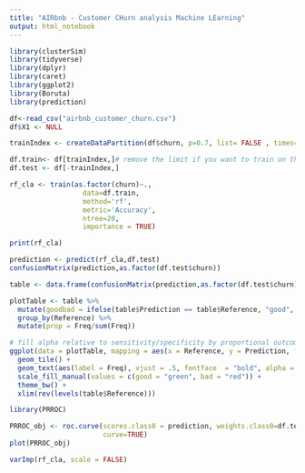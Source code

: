```yaml
---
title: "AIRbnb - Customer CHurn analysis Machine LEarning"
output: html_notebook
---
```




```r
library(clusterSim)
library(tidyverse)
library(dplyr)
library(caret)
library(ggplot2)
library(Boruta)
library(prediction)
```

```r
df<-read_csv("airbnb_customer_churn.csv")
df$X1 <- NULL
```



```r


trainIndex <- createDataPartition(df$churn, p=0.7, list= FALSE , times=1)

df.train<- df[trainIndex,]# remove the limit if you want to train on the full dataset
df.test <- df[-trainIndex,]
```

```r

rf_cla <- train(as.factor(churn)~.,
                  data=df.train,
                  method='rf',
                  metric='Accuracy',
                  ntree=20,
                  importance = TRUE)

print(rf_cla)
```
```r
prediction <- predict(rf_cla,df.test)
confusionMatrix(prediction,as.factor(df.test$churn))
```
```r

table <- data.frame(confusionMatrix(prediction,as.factor(df.test$churn))$table)

plotTable <- table %>%
  mutate(goodbad = ifelse(table$Prediction == table$Reference, "good", "bad")) %>%
  group_by(Reference) %>%
  mutate(prop = Freq/sum(Freq))

# fill alpha relative to sensitivity/specificity by proportional outcomes within reference groups (see dplyr code above as well as original confusion matrix for comparison)
ggplot(data = plotTable, mapping = aes(x = Reference, y = Prediction, fill = goodbad, alpha = prop)) +
  geom_tile() +
  geom_text(aes(label = Freq), vjust = .5, fontface  = "bold", alpha = 1) +
  scale_fill_manual(values = c(good = "green", bad = "red")) +
  theme_bw() +
  xlim(rev(levels(table$Reference)))
```
```r
library(PRROC)

PRROC_obj <- roc.curve(scores.class0 = prediction, weights.class0=df.test$churn,
                       curve=TRUE)
plot(PRROC_obj)
```

```r
varImp(rf_cla, scale = FALSE)
```

